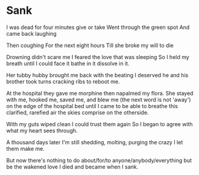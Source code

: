 # Sank

I was dead for four minutes give or take
Went through the green spot
And came back laughing

Then coughing
For the next eight hours
Till she broke my will to die

Drowning didn't scare me
I feared the love that was sleeping
So I held my breath
until I could face it
bathe in it
dissolve in it.

Her tubby hubby brought me back
with the beating I deserved
he and his brother took turns
cracking ribs to reboot me.

At the hospital they gave me morphine
then napalmed my flora.
She stayed with me, hooked me,
saved me, and blew me
(the next word is not 'away')
on the edge of the hospital bed
until I came to be able to breathe
this clarified, rarefied air
the skies comprise on the otherside.

With my guts wiped clean
I could trust them again
So I began to agree
with what my heart sees through.

A thousand days later
I'm still shedding, molting, purging
the crazy I let them make me.

But now there's nothing to do
about/for/to
anyone/anybody/everything
but be the wakened love
I died and became
when I sank.